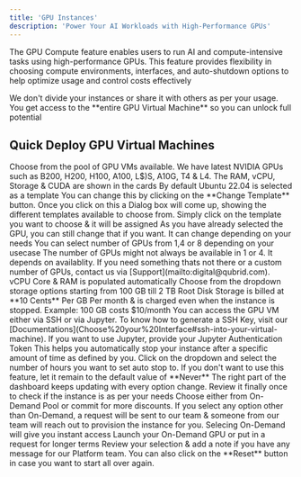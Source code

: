 ```yaml
---
title: 'GPU Instances'
description: 'Power Your AI Workloads with High-Performance GPUs'
---
```


The GPU Compute feature enables users to run AI and compute-intensive tasks using high-performance GPUs. This feature provides flexibility in choosing compute environments, interfaces, and auto-shutdown options to help optimize usage and control costs effectively

<Note>
We don't divide your instances or share it with others as per your usage. You get access to the **entire GPU Virtual Machine** so you can unlock full potential
</Note>

## Quick Deploy GPU Virtual Machines

<Steps>
<Step title="Select the preffered GPU">
  Choose from the pool of GPU VMs available. We have latest NVIDIA GPUs such as B200, H200, H100, A100, L$)S, A10G, T4 & L4. The RAM, vCPU, Storage & CUDA are shown in the cards
</Step>
<Step title="Select an AI/ML Template">
  By default Ubuntu 22.04 is selected as a template
  <Info>
  You can change this by clicking on the **Change Template** button. Once you click on this a Dialog box will come up, showing the different templates available to choose from. Simply click on the template you want to choose & it will be assigned
  </Info>
</Step>
<Step title="Change GPU if you want">
  As you have already selected the GPU, you can still change that if you want. It can change depending on your needs
</Step>
<Step title="Select the number of GPUs needed">
  You can select number of GPUs from 1,4 or 8 depending on your usecase
  <Info>
    The number of GPUs might not always be available in 1 or 4. It depends on availablity. If you need something thats not there or a custom number of GPUs, contact us via [Support](mailto:digital@qubrid.com). vCPU Core & RAM is populated automatically
  </Info>
</Step>
<Step title="Select Root Disk Storage">
  Choose from the dropdown storage options starting from 100 GB till 2 TB
  <Note>
Root Disk Storage is billed at **10 Cents** Per GB Per month & is charged even when the instance is stopped. Example: 100 GB costs $10/month
</Note>
</Step>
<Step title="Select your Interface">
  You can access the GPU VM either via SSH or via Jupyter. To know how to generate a SSH Key, visit our [Documentations](Choose%20your%20Interface#ssh-into-your-virtual-machine). If you want to use Jupyter, provide your Jupyter Authentication Token
</Step>
<Step title="Configure Auto Stop">
 This helps you automatically stop your instance after a specific amount of time as defined by you. Click on the dropdown and select the number of hours you want to set auto stop to. If you don't want to use this feature, let it remain to the default value of **Never**
</Step>
<Step title="Review your Instance">
 The right part of the dashboard keeps updating with every option change. Review it finally once to check if the instance is as per your needs
</Step>
<Step title="Select the Commitment Period">
 Choose either from On-Demand Pool or commit for more discounts.
 <Note>
 If you select any option other than On-Demand, a request will be sent to our team & someone from our team will reach out to provision the instance for you. Selecing On-Demand will give you instant access
 </Note>
</Step>
<Step title="Click on Launch">
 Launch your On-Demand GPU or put in a request for longer terms
</Step>
<Step title="Submit your Request (If Longer Commit)">
 Review your selection & add a note if you have any message for our Platform team.
</Step>
</Steps>

<Note>
 You can also click on the **Reset** button in case you want to start all over again.
</Note>